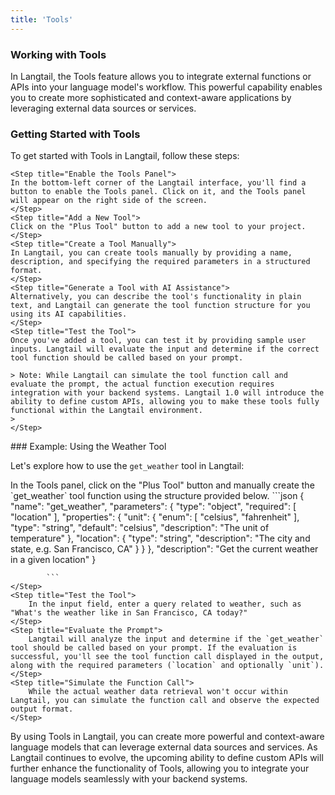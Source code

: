 ```yaml
---
title: 'Tools'
---
```

### Working with Tools

In Langtail, the Tools feature allows you to integrate external functions or APIs into your language model's workflow. This powerful capability enables you to create more sophisticated and context-aware applications by leveraging external data sources or services.

### Getting Started with Tools

To get started with Tools in Langtail, follow these steps:
<Steps>

    <Step title="Enable the Tools Panel">
    In the bottom-left corner of the Langtail interface, you'll find a button to enable the Tools panel. Click on it, and the Tools panel will appear on the right side of the screen.
    </Step>
    <Step title="Add a New Tool">
    Click on the "Plus Tool" button to add a new tool to your project.
    </Step>
    <Step title="Create a Tool Manually">
    In Langtail, you can create tools manually by providing a name, description, and specifying the required parameters in a structured format.
    </Step>
    <Step title="Generate a Tool with AI Assistance">
    Alternatively, you can describe the tool's functionality in plain text, and Langtail can generate the tool function structure for you using its AI capabilities.
    </Step>
    <Step title="Test the Tool">
    Once you've added a tool, you can test it by providing sample user inputs. Langtail will evaluate the input and determine if the correct tool function should be called based on your prompt.
    
    > Note: While Langtail can simulate the tool function call and evaluate the prompt, the actual function execution requires integration with your backend systems. Langtail 1.0 will introduce the ability to define custom APIs, allowing you to make these tools fully functional within the Langtail environment.
    > 
    </Step>
</Steps>
### Example: Using the Weather Tool

Let's explore how to use the `get_weather` tool in Langtail:


<Steps>
    <Step title="Add the Weather Tool"> 
        In the Tools panel, click on the "Plus Tool" button and manually create the `get_weather` tool function using the structure provided below.
        ```json
            {
            "name": "get_weather",
            "parameters": {
                "type": "object",
                "required": [
                "location"
                ],
                "properties": {
                "unit": {
                    "enum": [
                    "celsius",
                    "fahrenheit"
                    ],
                    "type": "string",
                    "default": "celsius",
                    "description": "The unit of temperature"
                },
                "location": {
                    "type": "string",
                    "description": "The city and state, e.g. San Francisco, CA"
                }
                }
            },
            "description": "Get the current weather in a given location"
            }

            ```
    </Step>
    <Step title="Test the Tool"> 
        In the input field, enter a query related to weather, such as "What's the weather like in San Francisco, CA today?"
    </Step>
    <Step title="Evaluate the Prompt"> 
        Langtail will analyze the input and determine if the `get_weather` tool should be called based on your prompt. If the evaluation is successful, you'll see the tool function call displayed in the output, along with the required parameters (`location` and optionally `unit`).
    </Step>
    <Step title="Simulate the Function Call"> 
        While the actual weather data retrieval won't occur within Langtail, you can simulate the function call and observe the expected output format.
    </Step>
</Steps>
By using Tools in Langtail, you can create more powerful and context-aware language models that can leverage external data sources and services. As Langtail continues to evolve, the upcoming ability to define custom APIs will further enhance the functionality of Tools, allowing you to integrate your language models seamlessly with your backend systems.